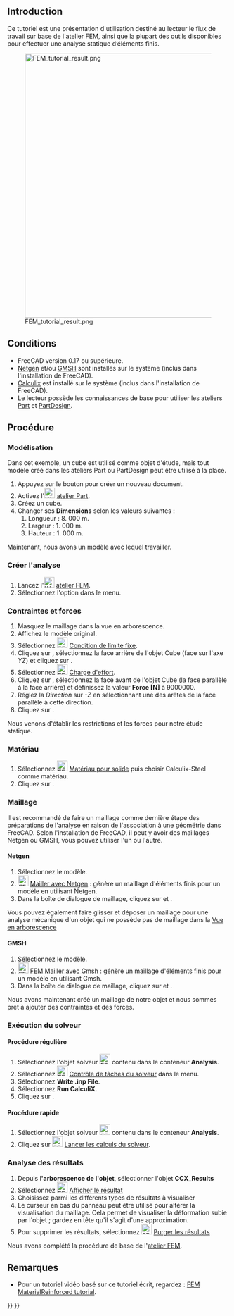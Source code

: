 <languages/>

{{TutorialInfo/fr
|Topic=Analyse par éléments finis
|Level=Débutant
|Time=10 minutes + temps d'exécution
|Author=[https://wiki.freecad.org/index.php?title=User:Drei Drei]
|FCVersion=0.17 ou plus
}}

== Introduction ==

Ce tutoriel est une présentation d'utilisation destiné au lecteur le flux de travail sur base de l'atelier FEM, ainsi que la plupart des outils disponibles pour effectuer une analyse statique d’éléments finis.

[[Image:FEM_tutorial_result.png|600px]]

<span id="Requirements"></span>
== Conditions ==

* FreeCAD version 0.17 ou supérieure.
* [http://sourceforge.net/projects/netgen-mesher/ Netgen] et/ou [http://geuz.org/gmsh/ GMSH] sont installés sur le système (inclus dans l'installation de FreeCAD).
* [http://www.calculix.de/ Calculix] est installé sur le système (inclus dans l'installation de FreeCAD).
* Le lecteur possède les connaissances de base pour utiliser les ateliers [[Part_Workbench/fr|Part]] et [[PartDesign_Workbench/fr|PartDesign]].

<span id="Procedure"></span>
== Procédure ==

<span id="Modeling"></span>
=== Modélisation ===

Dans cet exemple, un cube est utilisé comme objet d'étude, mais tout modèle créé dans les ateliers Part ou PartDesign peut être utilisé à la place.

# Appuyez sur le bouton {{Button|[[Image:Std_New.svg|16px|link=Std_New/fr]] [[Std_New/fr|Nouveau document]]}} pour créer un nouveau document.
# Activez l'[[Image:Workbench_Part.svg|24px|link=Part_Workbench/fr]] [[Part_Workbench/fr|atelier Part]].
# Créez un cube.
# Changer ses '''Dimensions''' selon les valeurs suivantes :
## Longueur : 8. 000 m.
## Largeur : 1. 000 m.
## Hauteur : 1. 000 m.

Maintenant, nous avons un modèle avec lequel travailler.

<span id="Creating_the_Analysis"></span>
=== Créer l'analyse ===

# Lancez l'[[Image:Workbench_FEM.svg|24px|link=FEM_Workbench/fr]] [[FEM_Workbench/fr|atelier FEM]].
# Sélectionnez l'option {{MenuCommand|Modèle → [[Image:FEM_Analysis.svg|16px]] Conteneur d'analyse}} dans le menu.

<span id="Constraints_and_Forces"></span>
=== Contraintes et forces ===

# Masquez le maillage dans la vue en arborescence.
# Affichez le modèle original.
# Sélectionnez [[Image:FEM_ConstraintFixed.svg|24px|link=FEM_ConstraintFixed/fr]] [[FEM_ConstraintFixed/fr|Condition de limite fixe]].
# Cliquez sur {{Button|Ajouter}}, sélectionnez la face arrière de l'objet Cube (face sur l'axe ''YZ'') et cliquez sur {{Button|OK}}.
# Sélectionnez [[Image:FEM_ConstraintForce.svg|24px|link=FEM_ConstraintForce/fr]] [[FEM_ConstraintForce/fr|Charge d'effort]].
# Cliquez sur {{Button|Ajouter}}, sélectionnez la face avant de l'objet Cube (la face parallèle à la face arrière) et définissez la valeur '''Force [N]''' à 9000000.
# Réglez la ''Direction'' sur ''-Z'' en sélectionnant une des arêtes de la face parallèle à cette direction.
# Cliquez sur {{Button|OK}}.

Nous venons d'établir les restrictions et les forces pour notre étude statique.

<span id="Material"></span>
===Matériau===

# Sélectionnez [[Image:FEM_MaterialSolid.svg|24px]] [[FEM_MaterialSolid/fr|Matériau pour solide]] puis choisir Calculix-Steel comme matériau.
# Cliquez sur {{Button|OK}}.

<span id="Meshing"></span>
=== Maillage ===

Il est recommandé de faire un maillage comme dernière étape des préparations de l'analyse en raison de l'association à une géométrie dans FreeCAD. Selon l'installation de FreeCAD, il peut y avoir des maillages Netgen ou GMSH, vous pouvez utiliser l'un ou l'autre.

==== Netgen ====

# Sélectionnez le modèle.
# [[Image:FEM_MeshNetgenFromShape.svg|24px]] [[FEM_MeshNetgenFromShape/fr|Mailler avec Netgen]] : génère un maillage d'éléments finis pour un modèle en utilisant Netgen.
# Dans la boîte de dialogue de maillage, cliquez sur {{Button|Appliquer}} et {{Button|OK}}.

Vous pouvez également faire glisser et déposer un maillage pour une analyse mécanique d'un objet qui ne possède pas de maillage dans la [[Tree_view/fr|Vue en arborescence]]

==== GMSH ====

# Sélectionnez le modèle.
# [[Image:FEM_MeshGmshFromShape.svg|24px]] [[FEM_MeshGmshFromShape/fr|FEM Mailler avec Gmsh]] : génère un maillage d'éléments finis pour un modèle en utilisant Gmsh.
# Dans la boîte de dialogue de maillage, cliquez sur {{Button|Appliquer}} et {{Button|OK}}.

Nous avons maintenant créé un maillage de notre objet et nous sommes prêt à ajouter des contraintes et des forces.

<span id="Running_the_Solver"></span>
===  Exécution du solveur ===

<span id="Standard_Procedure"></span>
==== Procédure régulière ====

# Sélectionnez l'objet solveur [[Image:FEM_SolverCalculixCxxtools.svg|24px]] contenu dans le conteneur '''Analysis'''.
# Sélectionnez [[Image:FEM_SolverControl.svg|24px]] [[FEM_SolverControl/fr|Contrôle de tâches du solveur]] dans le menu.
# Sélectionnez '''Write .inp File'''.
# Sélectionnez '''Run CalculiX'''.
# Cliquez sur {{Button|OK}}.

<span id="Quick_Procedure"></span>
==== Procédure rapide ====

# Sélectionnez l'objet solveur [[Image:FEM_SolverCalculixCxxtools.svg|24px]] contenu dans le conteneur '''Analysis'''.
# Cliquez sur [[Image:FEM_SolverRun.svg|24px]] [[FEM_SolverRun/fr|Lancer les calculs du solveur]].

<span id="Analyzing_Results"></span>
=== Analyse des résultats ===

# Depuis l''''arborescence de l'objet''', sélectionner l'objet '''CCX_Results'''
# Sélectionnez [[Image:FEM_ResultShow.svg|24px|link=FEM_ResultShow/fr]] [[FEM_ResultShow/fr|Afficher le résultat]]
# Choisissez parmi les différents types de résultats à visualiser
# Le curseur en bas du panneau peut être utilisé pour altérer la visualisation du maillage. Cela permet de visualiser la déformation subie par l'objet ; gardez en tête qu'il s'agit d'une approximation.
# Pour supprimer les résultats, sélectionnez [[Image:FEM_ResultsPurge.svg|24px|link=FEM_ResultsPurge/fr]] [[FEM_ResultsPurge/fr|Purger les résultats]]

{{Note|Comparaison avec le fichier d'exemple précédent|Si vous sélectionnez le type de résultat '''déplacement Z''',  vous pouvez voir que la valeur obtenue est presque identique au fichier d'exemple fourni avec FreeCAD. Des différences pourraient survenir en raison de la qualité du maillage et le nombre de nœuds qu'il contient.}}

Nous avons complété la procédure de base de l'[[FEM_Workbench/fr|atelier FEM]].

<span id="Notes"></span>
== Remarques ==

* Pour un tutoriel vidéo basé sur ce tutoriel écrit, regardez : [https://www.youtube.com/watch?v=SZTIqhfCSVc FEM MaterialReinforced tutorial].


{{FEM Tools navi{{#translation:}}}}
{{Userdocnavi{{#translation:}}}}